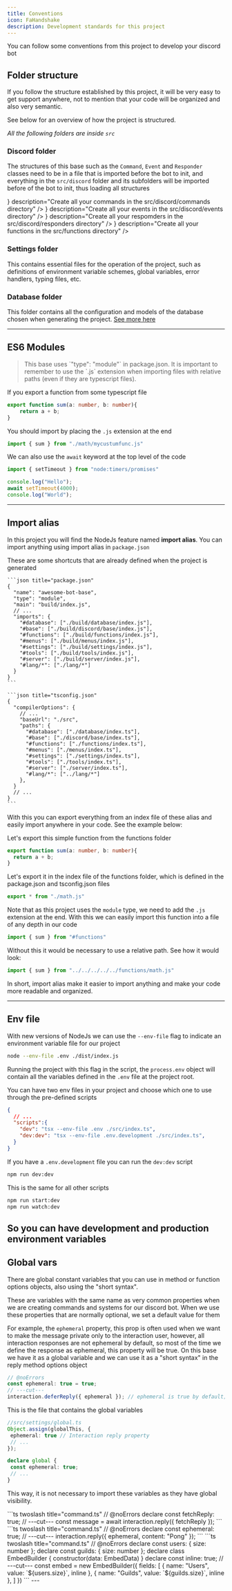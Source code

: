 ```yaml
---
title: Conventions
icon: FaHandshake
description: Development standards for this project
---
```


You can follow some conventions from this project to develop your discord bot

## Folder structure

If you follow the structure established by this project, it will be very easy to get support anywhere, not to mention that your code will be organized and also very semantic.

See below for an overview of how the project is structured.
<ProjectStructure/>

_All the following folders are inside `src`_

### Discord folder
The structures of this base such as the `Command`, `Event` and `Responder` classes need to be in a file that is imported before the bot to init, and everything in the `src/discord` folder and its subfolders will be imported before of the bot to init, thus loading all structures

<Cards>
  <Card
    href="/docs/discord/conventions#pasta-discord"
    title="Commands"
    icon={<icons.HiMiniCommandLine/>}
    description="Create all your commands in the src/discord/commands directory"
  />
  <Card
    href="/docs/discord/conventions#pasta-discord"
    title="Events"
    icon={<icons.RiCalendarEventFill/>}
    description="Create all your events in the src/discord/events directory"
  />
  <Card
    href="/docs/discord/conventions#pasta-discord"
    title="Responders"
    icon={<icons.BsFillReplyFill/>}
    description="Create all your respomders in the src/discord/responders directory"
  />
  <Card
    href="/docs/discord/conventions#pasta-discord"
    title="Functions"
    icon={<icons.TbMathFunction/>}
    description="Create all your functions in the src/functions directory"
  />
</Cards>

### Settings folder
This contains essential files for the operation of the project, such as definitions of environment variable schemes, global variables, error handlers, typing files, etc.

### Database folder
This folder contains all the configuration and models of the database chosen when generating the project. [See more here](/discord/databases)

---
## ES6 Modules

<Blockquote color="warn" icon={icons.warn}>
    This base uses `"type": "module"` in package.json. It is important to remember to use the `.js` extension when importing files with relative paths (even if they are typescript files).
</Blockquote>

If you export a function from some typescript file
```ts title="src/functions/math/mycustumfunc.ts"
export function sum(a: number, b: number){
    return a + b;
}
```
You should import by placing the `.js` extension at the end
```ts title="src/functions/index.ts"
import { sum } from "./math/mycustumfunc.js"
```

We can also use the `await` keyword at the top level of the code

```ts title="hello.ts"
import { setTimeout } from "node:timers/promises"

console.log("Hello");
await setTimeout(4000);
console.log("World");
```
---

## Import alias

In this project you will find the NodeJs feature named **import alias**.
You can import anything using import alias in `package.json`

<Accordions>
  <Accordion title="See what it looks like in package.json and tsconfig.json">
    These are some shortcuts that are already defined when the project is generated
    
    ```json title="package.json"
    {
      "name": "awesome-bot-base",
      "type": "module",
      "main": "build/index.js",
      // ...
      "imports": {
        "#database": ["./build/database/index.js"],
        "#base": ["./build/discord/base/index.js"],
        "#functions": ["./build/functions/index.js"],
        "#menus": ["./build/menus/index.js"],
        "#settings": ["./build/settings/index.js"],
        "#tools": ["./build/tools/index.js"],
        "#server": ["./build/server/index.js"],
        "#lang/*": ["./lang/*"]
      }
    }
    ```
    
    ```json title="tsconfig.json"
    {
      "compilerOptions": {
        // ...
        "baseUrl": "./src",
        "paths": {
          "#database": ["./database/index.ts"],
          "#base": ["./discord/base/index.ts"],
          "#functions": ["./functions/index.ts"],
          "#menus": ["./menus/index.ts"],
          "#settings": ["./settings/index.ts"],
          "#tools": ["./tools/index.ts"],
          "#server": ["./server/index.ts"],
          "#lang/*": ["../lang/*"]
        },
      }
      // ...
    }
    ```
  </Accordion>
</Accordions>

With this you can export everything from an index file of these alias and easily import anywhere in your code. See the example below:

Let's export this simple function from the functions folder
```ts title="src/functions/math.ts"
export function sum(a: number, b: number){
  return a + b;
}
```
Let's export it in the index file of the functions folder, which is defined in the package.json and tsconfig.json files

```ts title="src/functions/index.ts"
export * from "./math.js"
```
Note that as this project uses the `module` type, we need to add the `.js` extension at the end.
With this we can easily import this function into a file of any depth in our code
```ts title="src/discord/commands/admin/context/test.ts"
import { sum } from "#functions"
```
Without this it would be necessary to use a relative path. See how it would look:
```ts title="src/discord/commands/admin/context/test.ts"
import { sum } from "../../../../../functions/math.js"
```

In short, import alias make it easier to import anything and make your code more readable and organized.

---

## Env file

With new versions of NodeJs we can use the `--env-file` flag to indicate an environment variable file for our project

```bash
node --env-file .env ./dist/index.js
```
Running the project with this flag in the script, the `process.env` object will contain all the variables defined in the `.env` file at the project root.

You can have two env files in your project and choose which one to use through the pre-defined scripts
```json title="package.json"
{
  // ...
  "scripts":{
    "dev": "tsx --env-file .env ./src/index.ts",
    "dev:dev": "tsx --env-file .env.development ./src/index.ts",
  }
}
```
If you have a `.env.development` file you can run the `dev:dev` script

```bash
npm run dev:dev
```
This is the same for all other scripts
```bash
npm run start:dev
npm run watch:dev
```
So you can have development and production environment variables
---

## Global vars

There are global constant variables that you can use in method or function options objects, also using the "short syntax".

These are variables with the same name as very common properties when we are creating commands and systems for our discord bot. When we use these properties that are normally optional, we set a default value for them

For example, the `ephemeral` property, this prop is often used when we want to make the message private only to the interaction user, however, all interaction responses are not ephemeral by default, so most of the time we define the response as ephemeral, this property will be true. On this base we have it as a global variable and we can use it as a "short syntax" in the reply method options object

```ts twoslash title="command.ts"
// @noErrors
const ephemeral: true = true;
// ---cut---
interaction.deferReply({ ephemeral }); // ephemeral is true by default;
```

This is the file that contains the global variables
```ts
//src/settings/global.ts
Object.assign(globalThis, {
 ephemeral: true // Interaction reply property
 // ...
});

declare global {
 const ephemeral: true;
 // ...
}
```
This way, it is not necessary to import these variables as they have global visibility.

<Accordions>
  <Accordion title="See other examples of using global variables and short syntax">
    <Tabs items={["fetchReply", "ephemeral", "inline"]}>
      <Tab value="fetchReply">
        ```ts twoslash title="command.ts"
        // @noErrors
        declare const fetchReply: true;
        // ---cut---
        const message = await interaction.reply({ fetchReply });
        ```
      </Tab>
      <Tab value="ephemeral">
        ```ts twoslash title="command.ts"
        // @noErrors
        declare const ephemeral: true;
        // ---cut---
        interaction.reply({ ephemeral, content: "Pong" });
        ```
      </Tab>
      <Tab value="inline">
        ```ts twoslash title="command.ts"
        // @noErrors
        declare const users: { size: number };
        declare const guilds: { size: number };
        declare class EmbedBuilder { constructor(data: EmbedData) }
        declare const inline: true;
        // ---cut---
        const embed = new EmbedBuilder({
          fields: [
            { name: "Users", value: `${users.size}`, inline },
            { name: "Guilds", value: `${guilds.size}`, inline },
          ]
        })
        ```
      </Tab>
    </Tabs>
  </Accordion>
</Accordions>
---
